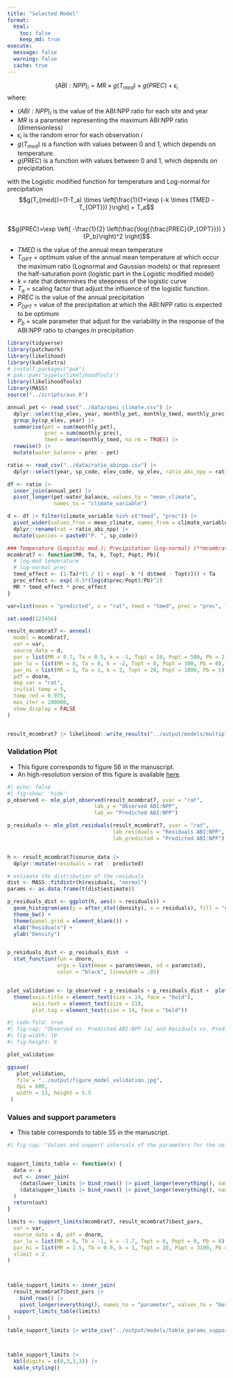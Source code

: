 ```yaml
---
title: "Selected Model"
format: 
  html:
    toc: false
    keep_md: true
execute:
  message: false
  warning: false
  cache: true
---
```


$$(ABI:NPP)_i=MR \times g(T_{med}) \times g(PREC) + \epsilon_i$$
where: 

- $(ABI:NPP)_i$ is the value of the ABI:NPP ratio for each site and year
- $MR$ is a parameter representing the maximum ABI:NPP ratio (dimensionless)
- $\epsilon_i$ is the random error for each observation $i$
- $g(T_{med})$ is a function with values between 0 and 1, which depends on temperature. 
- $g(PREC)$ is a function with values between 0 and 1, which depends on precipitation. 

with the Logistic modified function for temperature and Log-normal for precipitation 
$$g(T_{med})=(1-T_a) \times \left[\frac{1}{1+\exp (-k \times (TMED - T_{OPT})) }\right] + T_a$$  
$$g(PREC)=\exp \left[ -\frac{1}{2} \left(\frac{\log{(\frac{PREC}{P_{OPT}}}) }{P_b}\right)^2 \right]$$ 


- $TMED$ is the value of the annual mean temperature
- $T_{OPT}$ = optimum value of the annual mean temperature at which occur the maximum ratio (Lognormal and Gaussian models) or that represent the half-saturation point (logistic part in the Logistic modified model)
- $k$ = rate that determines the steepness of the logistic curve
- $T_a$ = scaling factor that adjust the influence of the logistic function. 
- $PREC$ is the value of the annual precipitation
- $P_{OPT}$ = value of the precipitation at which the ABI:NPP ratio is expected to be optimum
- $P_b$ = scale parameter that adjust for the variability in the response of the ABI:NPP ratio to changes in precipitation



```r
library(tidyverse)
library(patchwork)
library(likelihood)
library(kableExtra)
# install.packages("pak")
# pak::pak("ajpelu/likelihoodTools")
library(likelihoodTools)
library(MASS)
source("../scripts/aux.R")

annual_pet <- read_csv("../data/spei_climate.csv") |> 
  dplyr::select(sp_elev, year, monthly_pet, monthly_tmed, monthly_prec) |> 
  group_by(sp_elev, year) |>
  summarise(pet = sum(monthly_pet), 
            prec = sum(monthly_prec),
            tmed = mean(monthly_tmed, na.rm = TRUE)) |> 
  rowwise() |> 
  mutate(water_balance = prec - pet)

ratio <- read_csv("../data/ratio_abinpp.csv") |> 
  dplyr::select(year, sp_code, elev_code, sp_elev, ratio_abi_npp = ratio) 

df <- ratio |> 
  inner_join(annual_pet) |> 
  pivot_longer(pet:water_balance, values_to = "mean_climate", 
               names_to = "climate_variable")

d <- df |> filter(climate_variable %in% c("tmed", "prec")) |> 
  pivot_wider(values_from = mean_climate, names_from = climate_variable) |> 
  dplyr::rename(rat = ratio_abi_npp) |> 
  mutate(species = paste0("P. ", sp_code))
```

```r
### Temperature (Logistic mod.); Precipitation (Log-normal) (**mcombrat7**)
mcombrat7 <- function(MR, Ta, k, Topt, Popt, Pb){
  # log-mod temperature
  # log-normal prec 
  tmed_effect <- (1-Ta)*(1 / (1 + exp(- k *( d$tmed - Topt)))) + Ta
  prec_effect <- exp(-0.5*(log(d$prec/Popt)/Pb)^2)
  MR * tmed_effect * prec_effect
}

var=list(mean = "predicted", x = "rat", tmed = "tmed", prec = "prec", log = TRUE)

set.seed(123456)

result_mcombrat7 <- anneal(
  model = mcombrat7, 
  var = var, 
  source_data = d,
  par = list(MR = 0.7, Ta = 0.5, k = -1, Topt = 10, Popt = 500, Pb = 2), 
  par_lo = list(MR = 0, Ta = 0, k = -2, Topt = 0, Popt = 300, Pb = 0),
  par_hi = list(MR = 1, Ta = 1, k = 2, Topt = 20, Popt = 1000, Pb = 5),
  pdf = dnorm,
  dep_var = "rat",
  initial_temp = 5, 
  temp_red = 0.975, 
  max_iter = 200000, 
  show_display = FALSE
)


result_mcombrat7 |> likelihood::write_results("../output/models/multiplicative_tmed_logisticmod_prec_lognormal.txt")
```

### Validation Plot
- This figure corresponds to figure S6 in the manuscript.
- An high-resolution version of this figure is available [here](../output/plot_model_validation.jpg).

```r
#| echo: false
#| fig-show: 'hide' 
p_observed <- mle_plot_observed(result_mcombrat7, yvar = "rat", 
                            lab_y = "Observed ABI:NPP", 
                            lab_x= "Predicted ABI:NPP") 

p_residuals <- mle_plot_residuals(result_mcombrat7, yvar = "rat", 
                                  lab_residuals = "Residuals ABI:NPP", 
                                  lab_predicted = "Predicted ABI:NPP")


h <- result_mcombrat7$source_data |> 
  dplyr::mutate(residuals = rat - predicted)

# estimate the distribution of the residuals  
dist <- MASS::fitdistr(h$residuals, "normal") 
params <- as.data.frame(t(dist$estimate))

p_residuals_dist <- ggplot(h, aes(x = residuals)) +
  geom_histogram(aes(y = after_stat(density), x = residuals), fill = "gray", col = "white") +
  theme_bw() +
  theme(panel.grid = element_blank()) +
  xlab("Residuals") +
  ylab("Density")


p_residuals_dist <- p_residuals_dist  + 
  stat_function(fun = dnorm, 
                args = list(mean = params$mean, sd = params$sd), 
                color = "black", linewidth = .85) 


plot_validation <- (p_observed + p_residuals + p_residuals_dist +  plot_annotation(tag_levels = "A")) & 
  theme(axis.title = element_text(size = 14, face = "bold"), 
        axis.text = element_text(size = 11),
        plot.tag = element_text(size = 14, face = "bold"))
```


```r
#| code-fold: true
#| fig-cap: "Observed vs. Predicted ABI:NPP (a) and Residuals vs. Predicted ABI:NPP plots (b) of the selected model. Histogram of the residuals of the selected model (c)." 
#| fig-width: 10
#| fig-height: 6

plot_validation

ggsave(
   plot_validation,
   file = "../output/figure_model_validation.jpg",
   dpi = 600,
   width = 13, height = 5.5
 )
```


### Values and support parameters 
- This table corresponds to table S5 in the manuscript.
```r
#| fig-cap: "Values and support intervals of the parameters for the selected model. MR = Maximum ABI:NPP ratio. T<sub>MED</sub>, T<sub>OPT</sub>, k and Tsub>a</sub> are parameters of the annual mean temperature function (logistic modified), where T<sub>MED</sub> = value of the annual mean temperature, T<sub>OPT</sub> = value of the annual mean temperature which represent the half-saturation point of the logistic part of the equation and k = rate that determines the steepness of the logistic curve. T<sub>a</sub> is a scaling factor that adjust the influence of the logistic function (i.e. a baseline value or offset). PREC, P<sub>OPT</sub> and P<sub>b</sub> are parameters of the annual precipitation function (lognormal), where PREC = value of the precipitation, P<sub>OPT</sub> = value of the precipitation at which the ABI:NPP ratio is expected to be optimum, and P<sub>b</sub> = scale parameter that adjust for the variability in the response of the ABI:NPP ratio to changes in precipitation." 


support_limits_table <- function(x) {
  data <- x
  out <- inner_join(
    (data$lower_limits |> bind_rows() |> pivot_longer(everything(), names_to = "parameter", values_to = "lower_si")),
    (data$upper_limits |> bind_rows() |> pivot_longer(everything(), names_to = "parameter", values_to = "upper_si"))
  )
  return(out)
}

limits <- support_limits(mcombrat7, result_mcombrat7$best_pars,
  var = var,
  source_data = d, pdf = dnorm,
  par_lo = list(MR = 0, Tb = -1, k = -1.7, Topt = 6, Popt = 0, Pb = 0),
  par_hi = list(MR = 1.5, Tb = 0.9, k = 1, Topt = 20, Popt = 3100, Pb = 1),
  slimit = 2
)



table_support_limits <- inner_join(
  result_mcombrat7$best_pars |>
    bind_rows() |>
    pivot_longer(everything(), names_to = "parameter", values_to = "best_pars"),
  support_limits_table(limits)
)

table_support_limits |> write_csv("../output/models/table_params_support_limit.csv")



table_support_limits |> 
  kbl(digits = c(0,3,3,3)) |> 
  kable_styling()
```

